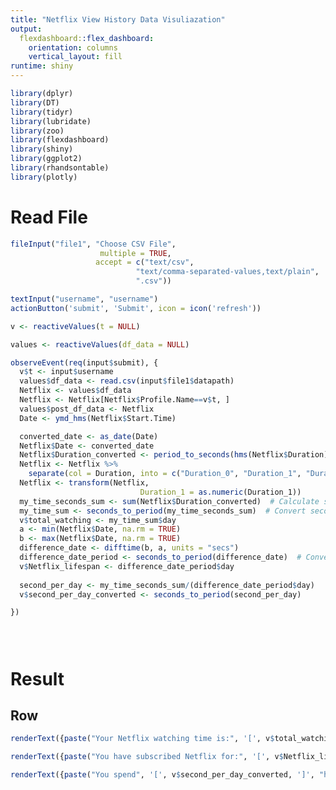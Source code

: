 ```yaml
---
title: "Netflix View History Data Visuliazation"
output: 
  flexdashboard::flex_dashboard:
    orientation: columns
    vertical_layout: fill
runtime: shiny
---
```


```r
library(dplyr)
library(DT)
library(tidyr)
library(lubridate)
library(zoo)
library(flexdashboard)
library(shiny)
library(ggplot2)
library(rhandsontable)
library(plotly)
```

Read File
=======================================================================

```r
fileInput("file1", "Choose CSV File",
                    multiple = TRUE,
                   accept = c("text/csv",
                            "text/comma-separated-values,text/plain",
                            ".csv"))

textInput("username", "username")
actionButton('submit', 'Submit', icon = icon('refresh'))

v <- reactiveValues(t = NULL)

values <- reactiveValues(df_data = NULL)

observeEvent(req(input$submit), {
  v$t <- input$username
  values$df_data <- read.csv(input$file1$datapath)
  Netflix <- values$df_data
  Netflix <- Netflix[Netflix$Profile.Name==v$t, ]
  values$post_df_data <- Netflix
  Date <- ymd_hms(Netflix$Start.Time)

  converted_date <- as_date(Date)
  Netflix$Date <- converted_date
  Netflix$Duration_converted <- period_to_seconds(hms(Netflix$Duration))
  Netflix <- Netflix %>%
    separate(col = Duration, into = c("Duration_0", "Duration_1", "Duration_2"), sep = ':')
  Netflix <- transform(Netflix,
                             Duration_1 = as.numeric(Duration_1))
  my_time_seconds_sum <- sum(Netflix$Duration_converted)  # Calculate sum of seconds
  my_time_sum <- seconds_to_period(my_time_seconds_sum)  # Convert seconds to Period
  v$total_watching <- my_time_sum$day 
  a <- min(Netflix$Date, na.rm = TRUE)
  b <- max(Netflix$Date, na.rm = TRUE)
  difference_date <- difftime(b, a, units = "secs")
  difference_date_period <- seconds_to_period(difference_date)  # Convert seconds to Period
  v$Netflix_lifespan <- difference_date_period$day
  
  second_per_day <- my_time_seconds_sum/(difference_date_period$day)
  v$second_per_day_converted <- seconds_to_period(second_per_day)

})





```
Result
=======================================================================
Row {.tabset .tabset-fade}
-----------------------------------------------------------------------

```r
renderText({paste("Your Netflix watching time is:", '[', v$total_watching, ']', "Days")})
```

```r
renderText({paste("You have subscribed Netflix for:", '[', v$Netflix_lifespan, ']', "Years")})
```

```r
renderText({paste("You spend", '[', v$second_per_day_converted, ']', "hour(s) per day on Netflix")})
```